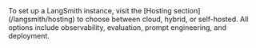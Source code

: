 <Note>
To set up a LangSmith instance, visit the [Hosting section](/langsmith/hosting) to choose between cloud, hybrid, or self-hosted. All options include observability, evaluation, prompt engineering, and deployment.
</Note>
